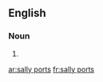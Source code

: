 ==English==

===Noun===
{{head|en|noun plural form|head=[[sally]] [[port]]s}}

# {{plural of|sally port|lang=en}}

[[ar:sally ports]]
[[fr:sally ports]]